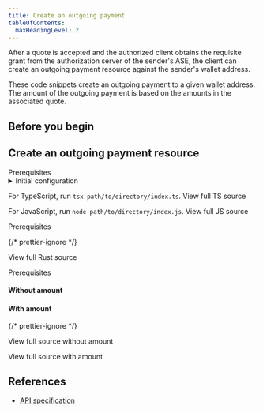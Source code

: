 ```yaml
---
title: Create an outgoing payment
tableOfContents:
  maxHeadingLevel: 2
---
```



After a quote is accepted and the authorized client obtains the requisite grant from the authorization server of the sender's <Tooltip content="Account servicing entity" client: load><span>ASE</span></Tooltip>, the client can create an outgoing payment resource against the sender's wallet address.

These code snippets create an outgoing payment to a given wallet address. The amount of the outgoing payment is based on the amounts in the associated quote.

## Before you begin

<Begin />

## Create an outgoing payment resource

<Tabs>
<TabItem label='TypeScript/JavaScript' icon='seti:javascript'>
<LinkButton href="https://github.com/interledger/open-payments-snippets/blob/main/README.md#prerequisites" target="_blank" icon="external" iconPlacement="start">Prerequisites</LinkButton>

<details>
  <summary>Initial configuration</summary>
  <Ts />
</details>

<TsImport />

<ChunkedSnippet
  source='outgoing-payment/outgoing-payment-create.ts'
  l='node'
  chunk='3'
/>

<ChunkedSnippet
  source='outgoing-payment/outgoing-payment-create.ts'
  l='node'
  chunk='4'
/>

For TypeScript, run `tsx path/to/directory/index.ts`. <LinkOut href='https://github.com/interledger/open-payments/blob/main/snippets/node/outgoing-payment/outgoing-payment-create.ts'>View full TS source</LinkOut>

For JavaScript, run `node path/to/directory/index.js`. <LinkOut href='https://github.com/interledger/open-payments/blob/main/snippets/node/outgoing-payment/outgoing-payment-create.js'>View full JS source</LinkOut>

</TabItem>
<TabItem label="Rust" icon='seti:rust'>
<LinkButton href="https://github.com/interledger/open-payments-rust/tree/main/src/snippets" target="_blank" icon="external" iconPlacement="start">Prerequisites</LinkButton>

<ChunkedSnippet
  source='outgoing-payment/outgoing-payment-create.rs'
  l='rust'
  chunk='1'
/>

<ChunkedSnippet
  source='outgoing-payment/outgoing-payment-create.rs'
  l='rust'
  chunk='2'
/>

<ChunkedSnippet
  source='outgoing-payment/outgoing-payment-create.rs'
  l='rust'
  chunk='3'
/>

<ChunkedSnippet
  source='outgoing-payment/outgoing-payment-create.rs'
  l='rust'
  chunk='4'
/>

<ChunkedSnippet
  source='outgoing-payment/outgoing-payment-create.rs'
  l='rust'
  chunk='5'
/>

{/* prettier-ignore */}
<p><LinkOut href='https://github.com/interledger/open-payments/blob/main/snippets/rust/outgoing-payment/outgoing-payment-create.rs'>View full Rust source</LinkOut></p>

</TabItem>
<TabItem label="PHP" icon='seti:php'>
<LinkButton href="https://github.com/interledger/open-payments-php-snippets/blob/main/README.md#prerequisites" target="_blank" icon="external" iconPlacement="start">Prerequisites</LinkButton>

<PhpImport />

#### Without amount

<ChunkedSnippet
  source='https://raw.githubusercontent.com/interledger/open-payments-php-snippets/refs/heads/main/src/Command/OutgoingPayment/OutgoingPaymentCreate.php'
  chunk='3'
/>

#### With amount

<ChunkedSnippet
  source='https://raw.githubusercontent.com/interledger/open-payments-php-snippets/refs/heads/main/src/Command/OutgoingPayment/OutgoingPaymentCreateAmount.php'
  chunk='3'
/>

<ChunkedSnippet
  source='https://raw.githubusercontent.com/interledger/open-payments-php-snippets/refs/heads/main/src/Command/OutgoingPayment/OutgoingPaymentCreate.php'
  chunk='4'
/>
{/* prettier-ignore */}
<p><LinkOut href='https://github.com/interledger/open-payments-php-snippets/blob/main/src/Command/OutgoingPayment/OutgoingPaymentCreate.php'>View full source without amount</LinkOut></p>
<p><LinkOut href='https://github.com/interledger/open-payments-php-snippets/blob/main/src/Command/OutgoingPayment/OutgoingPaymentCreateAmount.php'>View full source with amount</LinkOut></p>
</TabItem>
</Tabs>

## References

- [API specification](/apis/resource-server/operations/create-outgoing-payment)
